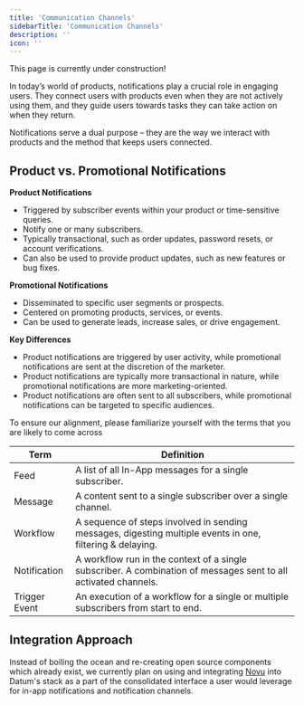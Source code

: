 ```yaml
---
title: 'Communication Channels'
sidebarTitle: 'Communication Channels'
description: ''
icon: ''
---
```

<Note>
    This page is currently under construction!
</Note>

In today’s world of products, notifications play a crucial role in engaging users. They connect users with products even when they are not actively using them, and they guide users towards tasks they can take action on when they return.

Notifications serve a dual purpose – they are the way we interact with products and the method that keeps users connected.

## **Product vs. Promotional Notifications**

**Product Notifications**

- Triggered by subscriber events within your product or time-sensitive queries.
- Notify one or many subscribers.
- Typically transactional, such as order updates, password resets, or account verifications.
- Can also be used to provide product updates, such as new features or bug fixes.

**Promotional Notifications**

- Disseminated to specific user segments or prospects.
- Centered on promoting products, services, or events.
- Can be used to generate leads, increase sales, or drive engagement.

**Key Differences**

- Product notifications are triggered by user activity, while promotional notifications are sent at the discretion of the marketer.
- Product notifications are typically more transactional in nature, while promotional notifications are more marketing-oriented.
- Product notifications are often sent to all subscribers, while promotional notifications can be targeted to specific audiences.

<Tip>To ensure our alignment, please familiarize yourself with the terms that you are likely to come across </Tip>

| Term           | Definition                                                                                          |
|----------------|----------------------------------------------------------------------------------------------------|
| Feed           | A list of all In-App messages for a single subscriber.                                              |
| Message        | A content sent to a single subscriber over a single channel.                                      |
| Workflow       | A sequence of steps involved in sending messages, digesting multiple events in one, filtering & delaying. |
| Notification   | A workflow run in the context of a single subscriber. A combination of messages sent to all activated channels. |
| Trigger Event  | An execution of a workflow for a single or multiple subscribers from start to end.                 |

## Integration Approach

Instead of boiling the ocean and re-creating open source components which already exist, we currently plan on using and integrating [Novu](https://novu.co/) into Datum's stack as a part of the consolidated interface a user would leverage for in-app notifications and notification channels. 